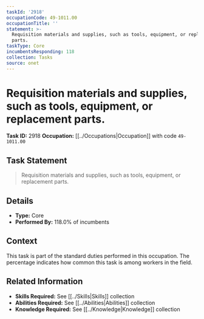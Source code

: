 ```yaml
---
taskId: '2918'
occupationCode: 49-1011.00
occupationTitle: ''
statement: >-
  Requisition materials and supplies, such as tools, equipment, or replacement
  parts.
taskType: Core
incumbentsResponding: 118
collection: Tasks
source: onet
---
```

# Requisition materials and supplies, such as tools, equipment, or replacement parts.

**Task ID:** 2918
**Occupation:** [[../Occupations|Occupation]] with code `49-1011.00`

## Task Statement

> Requisition materials and supplies, such as tools, equipment, or replacement parts.

## Details

- **Type:** Core
- **Performed By:** 118.0% of incumbents

## Context

This task is part of the standard duties performed in this occupation. The percentage indicates how common this task is among workers in the field.

## Related Information

- **Skills Required:** See [[../Skills|Skills]] collection
- **Abilities Required:** See [[../Abilities|Abilities]] collection
- **Knowledge Required:** See [[../Knowledge|Knowledge]] collection
